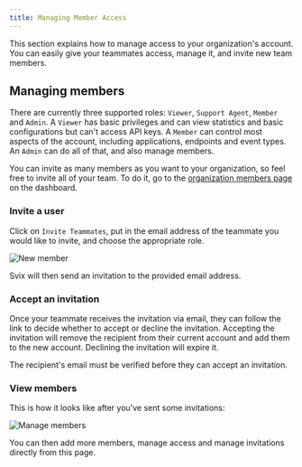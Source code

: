 ```yaml
---
title: Managing Member Access
---
```


This section explains how to manage access to your organization's account. You can easily give your teammates access, manage it, and invite new team members.

## Managing members

There are currently three supported roles: `Viewer`, `Support Agent`, `Member` and `Admin`. A `Viewer` has basic privileges and can view statistics and basic configurations but can't access API keys. A `Member` can control most aspects of the account, including applications, endpoints and event types. An `Admin` can do all of that, and also manage members.

You can invite as many members as you want to your organization, so feel free to invite all of your team. To do it, go to the [organization members page](https://dashboard.svix.com/settings/organization-group/members) on the dashboard.

### Invite a user

Click on `Invite Teammates`, put in the email address of the teammate you would like to invite, and choose the appropriate role.

![New member](./org-members/add-member.png)

Svix will then send an invitation to the provided email address.

### Accept an invitation

Once your teammate receives the invitation via email, they can follow the link to decide whether to accept or decline the invitation. Accepting the invitation will remove the recipient from their current account and add them to the new account. Declining the invitation will expire it.

The recipient's email must be verified before they can accept an invitation.

### View members

This is how it looks like after you've sent some invitations:

![Manage members](./org-members/manage-members.png)

You can then add more members, manage access and manage invitations directly from this page.
